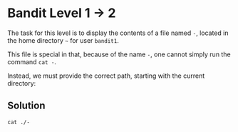 
# Bandit Level 1 -> 2

The task for this level is to display the contents of a file named `-`, located in the home directory `~` for user `bandit1`.

This file is special in that, because of the name `-`, one cannot simply run the command `cat -`.

Instead, we must provide the correct path, starting with the current directory:

## Solution

`cat ./-`

<div class="grid">
	<img className="articleImage" src={getImageUrl("learning/cybersecurity/bandit/level2/term1.png")} alt="" ></img>
</div>
